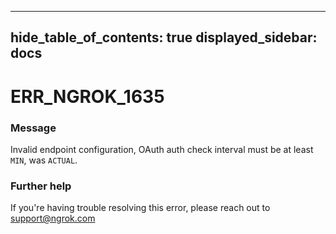 

---
hide_table_of_contents: true
displayed_sidebar: docs
---


# ERR_NGROK_1635

### Message
Invalid endpoint configuration, OAuth auth check interval must be at least `MIN`, was `ACTUAL`.

<ErrorDetails error="err_ngrok_1635" />



### Further help
If you're having trouble resolving this error, please reach out to [support@ngrok.com](mailto:support@ngrok.com?subject=Help%20with%20ERR_NGROK_1635)

